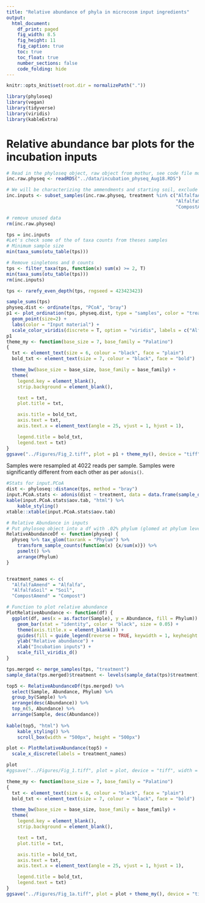```yaml
---
title: "Relative abundance of phyla in microcosm input ingredients"
output:
  html_document:
    df_print: paged
    fig_width: 8.5
    fig_height: 11
    fig_caption: true
    toc: true
    toc_float: true
    number_sections: false
    code_folding: hide
---
```

```r
knitr::opts_knit$set(root.dir = normalizePath("."))
```
```r
library(phyloseq)
library(vegan)
library(tidyverse)
library(viridis)
library(kableExtra)
```
# Relative abundance bar plots for the incubation inputs
```r
# Read in the phyloseq object, raw object from mothur, see code file mothur_to_phyloseq.R
inc.raw.physeq <- readRDS("../data/incubation_physeq_Aug18.RDS")

# We will be characterizing the ammendments and starting soil, exclude all else
inc.inputs <- subset_samples(inc.raw.physeq, treatment %in% c("AlfalfaAmend", 
                                                              "AlfalfaSoil",
                                                              "CompostAmend"))

# remove unused data
rm(inc.raw.physeq)
```
```r
tps = inc.inputs
#Let's check some of the of taxa counts from theses samples
# Minimum sample size
min(taxa_sums(otu_table(tps)))
```
```r
# Remove singletons and 0 counts
tps <- filter_taxa(tps, function(x) sum(x) >= 2, T)
min(taxa_sums(otu_table(tps)))
rm(inc.inputs)
```
```r
tps <- rarefy_even_depth(tps, rngseed = 423423423) 
```
```r
sample_sums(tps)
physeq.dist <- ordinate(tps, "PCoA", "bray")
p1 <- plot_ordination(tps, physeq.dist, type = "samples", color = "treatment") +
  geom_point(size=2) +
  labs(color = "Input material") +
  scale_color_viridis(discrete = T, option = "viridis", labels = c("Alfalfa", "Soil", "Compost")) + ggplot2::theme_bw()
p1
theme_my <- function(base_size = 7, base_family = "Palatino")
{
  txt <- element_text(size = 6, colour = "black", face = "plain")
  bold_txt <- element_text(size = 7, colour = "black", face = "bold")

  theme_bw(base_size = base_size, base_family = base_family) +
  theme(
    legend.key = element_blank(), 
    strip.background = element_blank(), 

    text = txt, 
    plot.title = txt, 

    axis.title = bold_txt, 
    axis.text = txt,
    axis.text.x = element_text(angle = 25, vjust = 1, hjust = 1),

    legend.title = bold_txt, 
    legend.text = txt) 
}
ggsave("../Figures/Fig_2.tiff", plot = p1 + theme_my(), device = "tiff", width = 90, height = 90, units = "mm", dpi = 500)
```

Samples were resampled at 4022 reads per sample. Samples were significantly different from each other as per `adonis()`.

```r
#Stats for input.PCoA
dist <- phyloseq::distance(tps, method = "bray")
input.PCoA.stats <- adonis(dist ~ treatment, data = data.frame(sample_data(tps)))
kable(input.PCoA.stats$aov.tab, "html") %>%
    kable_styling()
xtable::xtable(input.PCoA.stats$aov.tab)
```
```r
# Relative Abundance in inputs
# Put phyloseq object into a df with .02% phylum (glomed at phylum level)
RelativeAbundanceDf <- function(physeq) {
  physeq %>% tax_glom(taxrank = "Phylum") %>% 
    transform_sample_counts(function(x) {x/sum(x)}) %>% 
    psmelt() %>% 
    arrange(Phylum)
}


treatment_names <- c(
  "AlfalfaAmend" = "Alfalfa",
  "AlfalfaSoil" = "Soil",
  "CompostAmend" = "Compost")

# Function to plot relative abundance
PlotRelativeAbundance <- function(df) {
  ggplot(df, aes(x = as.factor(Sample), y = Abundance, fill = Phylum)) +
    geom_bar(stat = "identity", color = "black", size = 0.05) +
    theme(axis.title.x = element_blank()) + 
    guides(fill = guide_legend(reverse = TRUE, keywidth = 1, keyheight = 1)) + 
    ylab("Relative abundance") +
    xlab("Incubation inputs") +
    scale_fill_viridis_d()
}

tps.merged <- merge_samples(tps, "treatment")
sample_data(tps.merged)$treatment <- levels(sample_data(tps)$treatment)

top5 <- RelativeAbundanceDf(tps.merged) %>%
  select(Sample, Abundance, Phylum) %>%
  group_by(Sample) %>%
  arrange(desc(Abundance)) %>%
  top_n(5, Abundance) %>%
  arrange(Sample, desc(Abundance))
  
kable(top5, "html") %>%
    kable_styling() %>%
    scroll_box(width = "500px", height = "500px")  
```
```r
plot <- PlotRelativeAbundance(top5) +
  scale_x_discrete(labels = treatment_names) 

plot
#ggsave("../Figures/Fig_1.tiff", plot = plot, device = "tiff", width = 90, height = 180, units = "mm", dpi = 500)
```
```r
theme_my <- function(base_size = 7, base_family = "Palatino")
{
  txt <- element_text(size = 6, colour = "black", face = "plain")
  bold_txt <- element_text(size = 7, colour = "black", face = "bold")

  theme_bw(base_size = base_size, base_family = base_family) +
  theme(
    legend.key = element_blank(), 
    strip.background = element_blank(), 

    text = txt, 
    plot.title = txt, 

    axis.title = bold_txt, 
    axis.text = txt,
    axis.text.x = element_text(angle = 25, vjust = 1, hjust = 1),

    legend.title = bold_txt, 
    legend.text = txt) 
}
ggsave("../Figures/Fig_1a.tiff", plot = plot + theme_my(), device = "tiff", width = 90, height = 90, units = "mm", dpi = 500)
```

